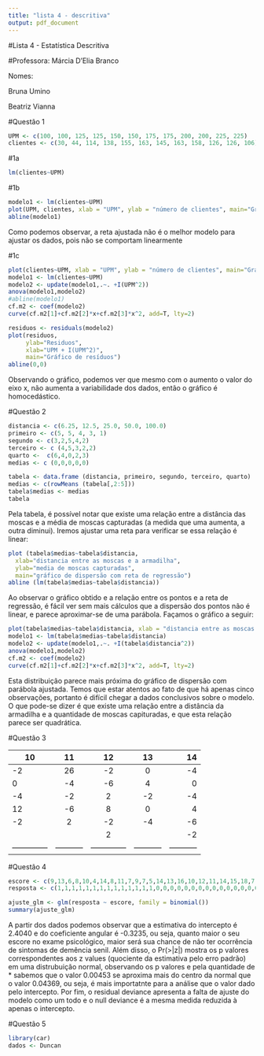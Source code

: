 ```yaml
---
title: "lista 4 - descritiva"
output: pdf_document
---
```

<p>#Lista 4 - Estatística Descritiva
<p>#Professora: Márcia D'Elia Branco
<p>Nomes:
<p>     Bruna Umino
<p>     Beatriz Vianna

#Questão 1
<p>

```r
UPM <- c(100, 100, 125, 125, 150, 150, 175, 175, 200, 200, 225, 225)
clientes <- c(30, 44, 114, 138, 155, 163, 145, 163, 158, 126, 126, 106)
```

#1a
```r
lm(clientes~UPM)
```

#1b
```r
modelo1 <- lm(clientes~UPM)
plot(UPM, clientes, xlab = "UPM", ylab = "número de clientes", main="Gráfico de dispersão com reta ajustada")
abline(modelo1)
```
<p>   Como podemos observar, a reta ajustada não é o melhor modelo para ajustar os dados, pois não se comportam linearmente

#1c
```r
plot(clientes~UPM, xlab = "UPM", ylab = "número de clientes", main="Gráfico de dispersão com parábola ajustada")
modelo1 <- lm(clientes~UPM)
modelo2 <- update(modelo1,.~. +I(UPM^2))
anova(modelo1,modelo2)
#abline(modelo1)
cf.m2 <- coef(modelo2)
curve(cf.m2[1]+cf.m2[2]*x+cf.m2[3]*x^2, add=T, lty=2)
```

```r
residuos <- residuals(modelo2)
plot(residuos, 
     ylab="Residuos",
     xlab="UPM + I(UPM^2)",
     main="Gráfico de resíduos")
abline(0,0)
```
<p>  Observando o gráfico, podemos ver que mesmo com o aumento o valor do eixo x, não aumenta a variabilidade dos dados, então o gráfico é homocedástico.

#Questão 2
<p>
```r
distancia <- c(6.25, 12.5, 25.0, 50.0, 100.0)
primeiro <- c(5, 5, 4, 3, 1)
segundo <- c(3,2,5,4,2)
terceiro <- c (4,5,3,2,2)
quarto <-  c(6,4,0,2,3)
medias <- c (0,0,0,0,0)

tabela <- data.frame (distancia, primeiro, segundo, terceiro, quarto)
medias <- c(rowMeans (tabela[,2:5]))
tabela$medias <- medias
tabela
```

<p>Pela tabela, é possível notar que existe uma relação entre a distância das moscas e a média de moscas capturadas (a medida que uma aumenta, a outra diminui). Iremos ajustar uma reta para verificar se essa relação é linear:

```r
plot (tabela$medias~tabela$distancia,
  xlab="distancia entre as moscas e a armadilha",
  ylab="media de moscas capturadas",
  main="gráfico de dispersão com reta de regressão")
abline (lm(tabela$medias~tabela$distancia))
```
<p>Ao observar o gráfico obtido e a relação entre os pontos e a reta de regressão, é fácil ver sem mais cálculos que a dispersão dos pontos não é linear, e parece aproximar-se de uma parábola.
Façamos o gráfico a seguir:

```r
plot(tabela$medias~tabela$distancia, xlab = "distancia entre as moscas e a armadilha", ylab = "media de moscas capturadas", main="Gráfico de dispersão com parábola ajustada")
modelo1 <- lm(tabela$medias~tabela$distancia)
modelo2 <- update(modelo1,.~. +I(tabela$distancia^2))
anova(modelo1,modelo2)
cf.m2 <- coef(modelo2)
curve(cf.m2[1]+cf.m2[2]*x+cf.m2[3]*x^2, add=T, lty=2)
```
<p>Esta distribuição parece mais próxima do gráfico de dispersão com parábola ajustada.
Temos que estar atentos ao fato de que há apenas cinco observações, portanto é difícil chegar a dados conclusivos sobre o modelo.
O que pode-se dizer é que existe uma relação entre a distância da armadilha e a quantidade de moscas capituradas, e que esta relação parece ser quadrática.

#Questão 3

|10 | 11 | 12 | 13 | 14 |
|------------- | :-------------:| :-------------:| :-------------:|------:|
| -2 | 26 | -2 | 0 | -4|
| 0 | -4 | -6 | 4 | 0|
| -4 | -2 | 2 | -2 | -4|
| 12 | -6 | 8 | 0 | 4|
| -2 | 2 | -2 | -4 | -6|
|  |  | 2 |  | -2|
|-------------- |-----------|-------------- | -----------|-----------|



#Questão 4
```r
escore <- c(9,13,6,8,10,4,14,8,11,7,9,7,5,14,13,16,10,12,11,14,15,18,7,16,9,9,11,13,15,13,10,11,6,17,14,19,9,11,14,10,16,10,16,14,13,13,9,15,10,11,12,4,14,20)
resposta <- c(1,1,1,1,1,1,1,1,1,1,1,1,1,1,0,0,0,0,0,0,0,0,0,0,0,0,0,0,0,0,0,0,0,0,0,0,0,0,0,0,0,0,0,0,0,0,0,0,0,0,0,0,0,0)
```

```r
ajuste_glm <- glm(resposta ~ escore, family = binomial())
summary(ajuste_glm)

```
<p>   A partir dos dados podemos observar que a estimativa do intercepto é 2.4040 e do coeficiente angular é -0.3235, ou seja, quanto maior o seu escore no exame psicológico, maior será sua chance de não ter ocorrência de  sintomas de demência senil. Além disso, o Pr(>|z|) mostra os p valores correspondentes aos z values (quociente da estimativa pelo erro padrão) em uma distrubuição normal, observando os p valores e pela quantidade de * sabemos que o valor 0.00453  se aproxima mais do centro da normal que o valor 0.04369, ou seja, é mais importatnte para a análise que o valor dado pelo intercepto. Por fim, o residual deviance apresenta a falta de ajuste do modelo como um todo e o null deviance é a mesma medida reduzida à apenas o intercepto.   

#Questão 5
```r
library(car)
dados <- Duncan
```